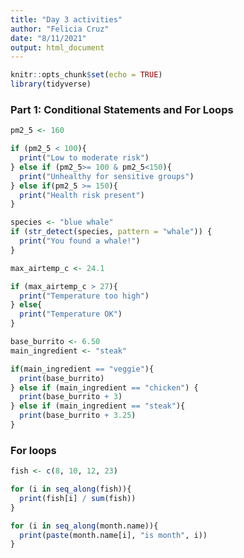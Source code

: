 ```yaml
---
title: "Day 3 activities"
author: "Felicia Cruz"
date: "8/11/2021"
output: html_document
---
```


```r
knitr::opts_chunk$set(echo = TRUE)
library(tidyverse)
```


### Part 1: Conditional Statements and For Loops
```r
pm2_5 <- 160

if (pm2_5 < 100){
  print("Low to moderate risk")
} else if (pm2_5>= 100 & pm2_5<150){
  print("Unhealthy for sensitive groups")
} else if(pm2_5 >= 150){
  print("Health risk present")
}

```

```r
species <- "blue whale"
if (str_detect(species, pattern = "whale")) {
  print("You found a whale!")
}

```

```r
max_airtemp_c <- 24.1 

if (max_airtemp_c > 27){
  print("Temperature too high")
} else{
  print("Temperature OK")
}
```

```r
base_burrito <- 6.50
main_ingredient <- "steak"

if(main_ingredient == "veggie"){
  print(base_burrito)
} else if (main_ingredient == "chicken") {
  print(base_burrito + 3)
} else if (main_ingredient == "steak"){
  print(base_burrito + 3.25)
}

```

### For loops 

```r
fish <- c(8, 10, 12, 23)

for (i in seq_along(fish)){
  print(fish[i] / sum(fish))
}
```

```r
for (i in seq_along(month.name)){
  print(paste(month.name[i], "is month", i))
}

```

